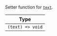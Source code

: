 Setter function for [`text`](../../../state-and-offline-support/contexts/message-input-context.mdx#text).

| Type             |
| ---------------- |
| `(text) => void` |

